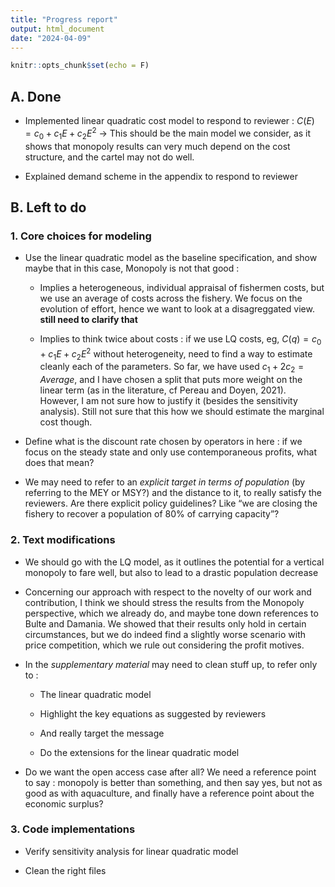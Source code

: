 ```yaml
---
title: "Progress report"
output: html_document
date: "2024-04-09"
---
```


```r
knitr::opts_chunk$set(echo = F)
```


## A. Done

* Implemented linear quadratic cost model to respond to reviewer : $C(E) = c_0 + c_1 E + c_2 E^2$
  -> This should be the main model we consider, as it shows that monopoly results can very much depend on the cost structure, and the cartel may not do well. 

* Explained demand scheme in the appendix to respond to reviewer

## B. Left to do

### 1. Core choices for modeling

* Use the linear quadratic model as the baseline specification, and show maybe that in this case, Monopoly is not that good :

  * Implies a heterogeneous, individual appraisal of fishermen costs, but we use an average of costs across the fishery. We focus on the evolution of effort, hence we want to look at a disagreggated view. **still need to clarify that**

  * Implies to think twice about costs : if we use LQ costs, eg, $C(q) = c_0 + c_{1}E + c_{2} E^2$ without heterogeneity, need to find a way to estimate cleanly each of the parameters. So far, we have used $c_1 + 2c_2 = Average$, and I have chosen a split that puts more weight on the linear term (as in the literature, cf Pereau and Doyen, 2021). However, I am not sure how to justify it (besides the sensitivity analysis). Still not sure that this how we should estimate the marginal cost though. 

* Define what is the discount rate chosen by operators in here : if we focus on the steady state and only use contemporaneous profits, what does that mean? 

* We may need to refer to an *explicit target in terms of population* (by referring to the MEY or MSY?) and the distance to it, to really satisfy the reviewers. Are there explicit policy guidelines? Like "we are closing the fishery to recover a population of 80% of carrying capacity"?

### 2. Text modifications

* We should go with the LQ model, as it outlines the potential for a vertical monopoly to fare well, but also to lead to a drastic population decrease

* Concerning our approach with respect to the novelty of our work and contribution, I think we should stress the results from the Monopoly perspective, which we already do, and maybe tone down references to Bulte and Damania. We showed that their results only hold in certain circumstances, but we do indeed find a slightly worse scenario with price competition, which we rule out considering the profit motives. 

* In the *supplementary material* may need to clean stuff up, to refer only to : 

  * The linear quadratic model
  
  * Highlight the key equations as suggested by reviewers
  
  * And really target the message
  
  * Do the extensions for the linear quadratic model
  
* Do we want the open access case after all? We need a reference point to say : monopoly is better than something, and then say yes, but not as good as with aquaculture, and finally have a reference point about the economic surplus?   


### 3. Code implementations

* Verify sensitivity analysis for linear quadratic model

* Clean the right files 